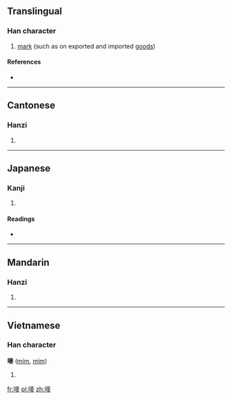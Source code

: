 {{also|唛}}
==Translingual==

===Han character===
{{Han char|rn=30|rad=口|as=11|sn=14|four=6402<sub>7</sub>|canj=口十人弓 (RJON)}}

# [[mark]] (such as on exported and imported [[good]]s)

====References====
* {{Han ref|kx=0206.201|dkj=04231|hdz=10674.040|uh=561C|ud=22044|bh=E14D|bd=57677}}

----

==Cantonese==

===Hanzi===
{{yue-hanzi|jyut=|y=mak1|sim=唛}}

# {{defn|lang=yue|sort=口11}}

----

==Japanese==

===Kanji===
{{ja-kanji|grade=|rs=口11}}

# {{defn|lang=ja|sort=口11}}

====Readings====
* {{ja-readings|on=[[ば]] (ba)|kun=}}

----

==Mandarin==

===Hanzi===
{{cmn-hanzi|sim=唛|pin=[[gǎ]] ([[ga3]]), [[mà]] ([[ma4]])|wg=ka<sup>3</sup>, ma<sup>4</sup>}}

# {{defn|lang=cmn|sort=口11}}

----

==Vietnamese==

===Han character===
'''嘜''' ([[mím]], [[mỉm]])

# {{defn|lang=vi}}

[[fr:嘜]]
[[pl:嘜]]
[[zh:嘜]]